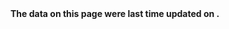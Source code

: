 

<Callout type="info" emoji="ℹ️">
<strong>
The data on this page were last time updated on <span style={{display: 'inline-block'}}><TimeNow /></span>.
</strong>
</Callout>
